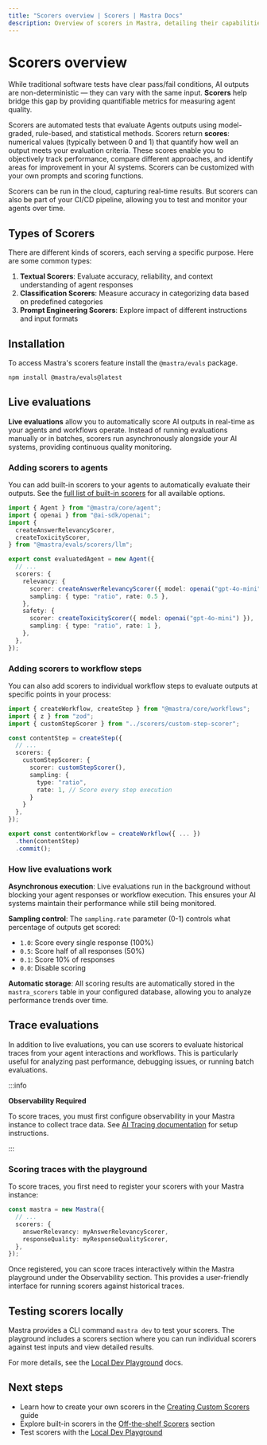 ```yaml
---
title: "Scorers overview | Scorers | Mastra Docs"
description: Overview of scorers in Mastra, detailing their capabilities for evaluating AI outputs and measuring performance.
---
```


# Scorers overview

While traditional software tests have clear pass/fail conditions, AI outputs are non-deterministic — they can vary with the same input. **Scorers** help bridge this gap by providing quantifiable metrics for measuring agent quality.

Scorers are automated tests that evaluate Agents outputs using model-graded, rule-based, and statistical methods. Scorers return **scores**: numerical values (typically between 0 and 1) that quantify how well an output meets your evaluation criteria. These scores enable you to objectively track performance, compare different approaches, and identify areas for improvement in your AI systems. Scorers can be customized with your own prompts and scoring functions.

Scorers can be run in the cloud, capturing real-time results. But scorers can also be part of your CI/CD pipeline, allowing you to test and monitor your agents over time.

## Types of Scorers

There are different kinds of scorers, each serving a specific purpose. Here are some common types:

1. **Textual Scorers**: Evaluate accuracy, reliability, and context understanding of agent responses
2. **Classification Scorers**: Measure accuracy in categorizing data based on predefined categories
3. **Prompt Engineering Scorers**: Explore impact of different instructions and input formats

## Installation

To access Mastra's scorers feature install the `@mastra/evals` package.

```bash copy
npm install @mastra/evals@latest
```

## Live evaluations

**Live evaluations** allow you to automatically score AI outputs in real-time as your agents and workflows operate. Instead of running evaluations manually or in batches, scorers run asynchronously alongside your AI systems, providing continuous quality monitoring.

### Adding scorers to agents

You can add built-in scorers to your agents to automatically evaluate their outputs. See the [full list of built-in scorers](/docs/scorers/off-the-shelf-scorers) for all available options.

```typescript title="src/mastra/agents/evaluated-agent.ts" showLineNumbers copy
import { Agent } from "@mastra/core/agent";
import { openai } from "@ai-sdk/openai";
import {
  createAnswerRelevancyScorer,
  createToxicityScorer,
} from "@mastra/evals/scorers/llm";

export const evaluatedAgent = new Agent({
  // ...
  scorers: {
    relevancy: {
      scorer: createAnswerRelevancyScorer({ model: openai("gpt-4o-mini") }),
      sampling: { type: "ratio", rate: 0.5 },
    },
    safety: {
      scorer: createToxicityScorer({ model: openai("gpt-4o-mini") }),
      sampling: { type: "ratio", rate: 1 },
    },
  },
});
```

### Adding scorers to workflow steps

You can also add scorers to individual workflow steps to evaluate outputs at specific points in your process:

```typescript title="src/mastra/workflows/content-generation.ts" showLineNumbers copy
import { createWorkflow, createStep } from "@mastra/core/workflows";
import { z } from "zod";
import { customStepScorer } from "../scorers/custom-step-scorer";

const contentStep = createStep({
  // ...
  scorers: {
    customStepScorer: {
      scorer: customStepScorer(),
      sampling: {
        type: "ratio",
        rate: 1, // Score every step execution
      }
    }
  },
});

export const contentWorkflow = createWorkflow({ ... })
  .then(contentStep)
  .commit();
```

### How live evaluations work

**Asynchronous execution**: Live evaluations run in the background without blocking your agent responses or workflow execution. This ensures your AI systems maintain their performance while still being monitored.

**Sampling control**: The `sampling.rate` parameter (0-1) controls what percentage of outputs get scored:

- `1.0`: Score every single response (100%)
- `0.5`: Score half of all responses (50%)
- `0.1`: Score 10% of responses
- `0.0`: Disable scoring

**Automatic storage**: All scoring results are automatically stored in the `mastra_scorers` table in your configured database, allowing you to analyze performance trends over time.

## Trace evaluations

In addition to live evaluations, you can use scorers to evaluate historical traces from your agent interactions and workflows. This is particularly useful for analyzing past performance, debugging issues, or running batch evaluations.

:::info

**Observability Required**

To score traces, you must first configure observability in your Mastra instance to collect trace data. See [AI Tracing documentation](../observability/ai-tracing/overview) for setup instructions.

:::

### Scoring traces with the playground

To score traces, you first need to register your scorers with your Mastra instance:

```typescript
const mastra = new Mastra({
  // ...
  scorers: {
    answerRelevancy: myAnswerRelevancyScorer,
    responseQuality: myResponseQualityScorer,
  },
});
```

Once registered, you can score traces interactively within the Mastra playground under the Observability section. This provides a user-friendly interface for running scorers against historical traces.

## Testing scorers locally

Mastra provides a CLI command `mastra dev` to test your scorers. The playground includes a scorers section where you can run individual scorers against test inputs and view detailed results.

For more details, see the [Local Dev Playground](/docs/getting-started/studio) docs.

## Next steps

- Learn how to create your own scorers in the [Creating Custom Scorers](/docs/scorers/custom-scorers) guide
- Explore built-in scorers in the [Off-the-shelf Scorers](/docs/scorers/off-the-shelf-scorers) section
- Test scorers with the [Local Dev Playground](/docs/getting-started/studio)
